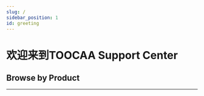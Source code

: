 ```yaml
---
slug: /
sidebar_position: 1
id: greeting
---
```


# 欢迎来到TOOCAA Support Center



## Browse by Product
---

<cardbox>
  <card
    href="toocaal2/"
    title="TOOCAA L2"
    img={'http://wiki-toocaa.oss-cn-hongkong.aliyuncs.com/wiki/20241221-111714.jpg'}
  />

<card
  href="https://wiki.toocaa.com/toocaal2/TOOCAA%20L2%20Accessories/"
  title="Accessories"
  img="http://wiki-toocaa.oss-cn-hongkong.aliyuncs.com/wiki/20241220-171848.jpg"
/>


<card
  href="https://wiki.toocaa.com/toocaal2/TOOCAA%20L2%20Accessories/Laser%20Module/"
  title="Laser Module"
  img="http://wiki-toocaa.oss-cn-hongkong.aliyuncs.com/wiki/11111.png"
/>

</cardbox>

